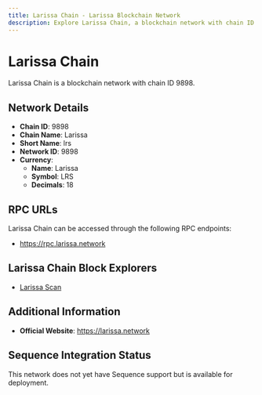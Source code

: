```yaml
--- 
title: Larissa Chain - Larissa Blockchain Network
description: Explore Larissa Chain, a blockchain network with chain ID 9898. Learn about its native currency, Larissa, and how to interact with the network.
---
```


# Larissa Chain

Larissa Chain is a blockchain network with chain ID 9898.

## Network Details

- **Chain ID**: 9898
- **Chain Name**: Larissa
- **Short Name**: lrs
- **Network ID**: 9898
- **Currency**: 
  - **Name**: Larissa
  - **Symbol**: LRS
  - **Decimals**: 18

## RPC URLs

Larissa Chain can be accessed through the following RPC endpoints:

- https://rpc.larissa.network

## Larissa Chain Block Explorers

- [Larissa Scan](https://scan.larissa.network)

## Additional Information

- **Official Website**: https://larissa.network

## Sequence Integration Status

This network does not yet have Sequence support but is available for deployment.
